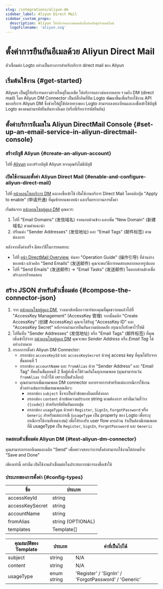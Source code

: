 ```yaml
---
slug: /integrations/aliyun-dm
sidebar_label: Aliyun Direct Mail
sidebar_custom_props:
  description: Aliyun ให้บริการคลาวด์คอมพิวติ้งสำหรับธุรกิจออนไลน์
  logoFilename: 'aliyun.svg'
---
```



# ตั้งค่าการยืนยันอีเมลด้วย Aliyun Direct Mail

ตัวเชื่อมต่อ Logto อย่างเป็นทางการสำหรับบริการ direct mail ของ Aliyun

<GuideTip />

## เริ่มต้นใช้งาน \{#get-started}

Aliyun เป็นผู้ให้บริการคลาวด์รายใหญ่ในเอเชีย ให้บริการคลาวด์หลากหลาย รวมถึง DM (direct mail) โดย Aliyun DM Connector เป็นปลั๊กอินที่ทีม Logto พัฒนาขึ้นเพื่อเรียกใช้งาน API ของบริการ Aliyun DM ซึ่งช่วยให้ผู้ใช้ปลายทางของ Logto สามารถลงทะเบียนและลงชื่อเข้าใช้บัญชี Logto ของตนผ่านรหัสยืนยันทางอีเมล (หรือที่เรียกว่ารหัสยืนยัน)

## ตั้งค่าบริการอีเมลใน Aliyun DirectMail Console \{#set-up-an-email-service-in-aliyun-directmail-console}

### สร้างบัญชี Aliyun \{#create-an-aliyun-account}

ไปที่ [Aliyun](https://aliyun.com/) และสร้างบัญชี Aliyun หากคุณยังไม่มีบัญชี

### เปิดใช้งานและตั้งค่า Aliyun Direct Mail \{#enable-and-configure-aliyun-direct-mail}

ไปที่ [หน้าคอนโซลบริการ DM](https://www.aliyun.com/product/directmail) และลงชื่อเข้าใช้ เปิดใช้งานบริการ Direct Mail โดยคลิกปุ่ม "Apply to enable" (申请开通) ที่มุมซ้ายบนของหน้า และเริ่มกระบวนการตั้งค่า

เริ่มต้นจาก [หน้าคอนโซลผู้ดูแล DM](https://dm.console.aliyun.com/) คุณควร:

1. ไปที่ "Email Domains" (发信域名) จากแถบด้านข้าง และเพิ่ม "New Domain" (新建域名) ตามคำแนะนำ
2. ปรับแต่ง "Sender Addresses" (发信地址) และ "Email Tags" (邮件标签) ตามต้องการ

หลังจากตั้งค่าเสร็จ มีสองวิธีในการทดสอบ:

- ไปที่ [หน้า DirectMail Overview](https://dm.console.aliyun.com/), ค้นหา "Operation Guide" (操作引导) ที่ด้านล่างของหน้า แล้วคลิก "Send Emails" (发送邮件) คุณจะพบวิธีการทดสอบหลากหลายรูปแบบ
- ไปที่ "Send Emails" (发送邮件) -> "Email Tasks" (发送邮件) ในแถบด้านข้างเพื่อสร้างภารกิจทดสอบ

## สร้าง JSON สำหรับตัวเชื่อมต่อ \{#compose-the-connector-json}

1. จาก [หน้าคอนโซลผู้ดูแล DM](https://dm.console.aliyun.com/), วางเมาส์เหนืออวาตาร์ของคุณที่มุมขวาบนแล้วไปที่ "AccessKey Management" (AccessKey 管理) จากนั้นคลิก "Create AccessKey" (创建 AccessKey) คุณจะได้รับคู่ "AccessKey ID" และ "AccessKey Secret" หลังจากผ่านการยืนยันความปลอดภัย กรุณาเก็บรักษาไว้ให้ดี
2. ไปที่แท็บ "Sender Addresses" (发信地址) หรือ "Email Tags" (邮件标签) ที่คุณเพิ่งเข้าไปจาก [หน้าคอนโซลผู้ดูแล DM](https://dm.console.aliyun.com/) คุณจะพบ _Sender Address_ หรือ _Email Tag_ ได้อย่างง่ายดาย
3. กรอกการตั้งค่า Aliyun DM Connector:
   - กรอกช่อง `accessKeyId` และ `accessKeySecret` ด้วยคู่ access key ที่คุณได้รับจากขั้นตอนที่ 1
   - กรอกช่อง `accountName` และ `fromAlias` ด้วย "Sender Address" และ "Email Tag" ที่พบในขั้นตอนที่ 2 ชื่อผู้ส่งนี้จะใช้ร่วมกันในทุกเทมเพลต (คุณสามารถเว้น `fromAlias` ว่างไว้ได้ เพราะเป็นตัวเลือก)
   - คุณสามารถเพิ่มเทมเพลต DM connector หลายรายการสำหรับแต่ละกรณีการใช้งาน ตัวอย่างเช่นการเพิ่มเทมเพลตเดียว:
     - กรอกช่อง `subject` ซึ่งจะเป็นหัวข้อของอีเมลที่ส่งออก
     - กรอกช่อง `content` ด้วยข้อความประเภท string ตามต้องการ อย่าลืมเว้นที่ว่าง `{{code}}` สำหรับรหัสยืนยันแบบสุ่ม
     - กรอกช่อง `usageType` ด้วยค่า `Register`, `SignIn`, `ForgotPassword` หรือ `Generic` สำหรับแต่ละกรณี (`usageType` เป็น property ของ Logto เพื่อระบุกรณีการใช้งานที่เหมาะสม) เพื่อให้รองรับ user flow ครบถ้วน จำเป็นต้องมีเทมเพลตที่มี usageType เป็น `Register`, `SignIn`, `ForgotPassword` และ `Generic`

### ทดสอบตัวเชื่อมต่อ Aliyun DM \{#test-aliyun-dm-connector}

คุณสามารถกรอกอีเมลและคลิก "Send" เพื่อตรวจสอบว่าการตั้งค่าสามารถใช้งานได้ก่อนที่จะ "Save and Done"

เพียงเท่านี้ อย่าลืม <MainSiteUrl href="/connectors/email-connectors/#enable-email-address-for-end-user-flows">เปิดใช้งานตัวเชื่อมต่อในประสบการณ์การลงชื่อเข้าใช้</MainSiteUrl>

### ประเภทของการตั้งค่า \{#config-types}

| ชื่อ            | ประเภท            |
| --------------- | ----------------- |
| accessKeyId     | string            |
| accessKeySecret | string            |
| accountName     | string            |
| fromAlias       | string (OPTIONAL) |
| templates       | Template[]        |

| คุณสมบัติของ Template | ประเภท      | ค่าที่เป็นไปได้                                      |
| --------------------- | ----------- | ---------------------------------------------------- |
| subject               | string      | N/A                                                  |
| content               | string      | N/A                                                  |
| usageType             | enum string | 'Register' / 'SignIn' / 'ForgotPassword' / 'Generic' |
